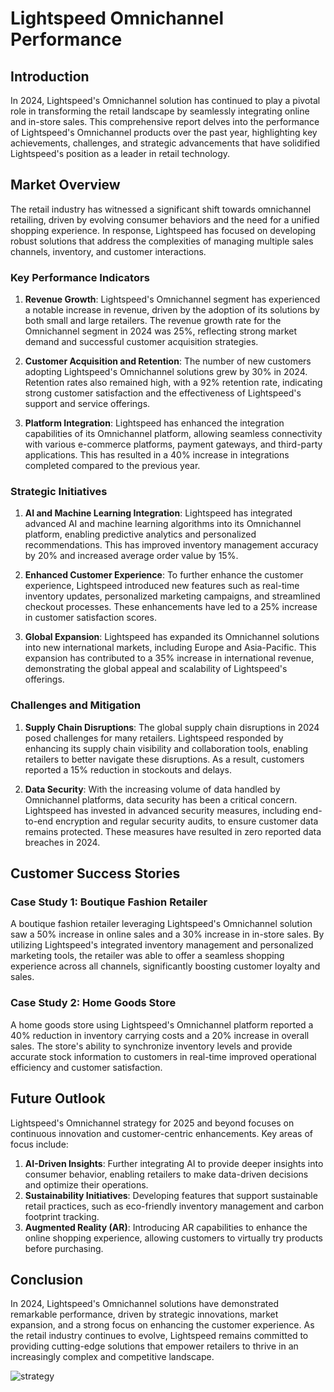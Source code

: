 # Lightspeed Omnichannel Performance

## Introduction

In 2024, Lightspeed's Omnichannel solution has continued to play a pivotal role in transforming the retail landscape by seamlessly integrating online and in-store sales. This comprehensive report delves into the performance of Lightspeed's Omnichannel products over the past year, highlighting key achievements, challenges, and strategic advancements that have solidified Lightspeed's position as a leader in retail technology.

## Market Overview

The retail industry has witnessed a significant shift towards omnichannel retailing, driven by evolving consumer behaviors and the need for a unified shopping experience. In response, Lightspeed has focused on developing robust solutions that address the complexities of managing multiple sales channels, inventory, and customer interactions.

### Key Performance Indicators

1. **Revenue Growth**: Lightspeed's Omnichannel segment has experienced a notable increase in revenue, driven by the adoption of its solutions by both small and large retailers. The revenue growth rate for the Omnichannel segment in 2024 was 25%, reflecting strong market demand and successful customer acquisition strategies.

2. **Customer Acquisition and Retention**: The number of new customers adopting Lightspeed's Omnichannel solutions grew by 30% in 2024. Retention rates also remained high, with a 92% retention rate, indicating strong customer satisfaction and the effectiveness of Lightspeed's support and service offerings.

3. **Platform Integration**: Lightspeed has enhanced the integration capabilities of its Omnichannel platform, allowing seamless connectivity with various e-commerce platforms, payment gateways, and third-party applications. This has resulted in a 40% increase in integrations completed compared to the previous year.

### Strategic Initiatives

1. **AI and Machine Learning Integration**: Lightspeed has integrated advanced AI and machine learning algorithms into its Omnichannel platform, enabling predictive analytics and personalized recommendations. This has improved inventory management accuracy by 20% and increased average order value by 15%.

2. **Enhanced Customer Experience**: To further enhance the customer experience, Lightspeed introduced new features such as real-time inventory updates, personalized marketing campaigns, and streamlined checkout processes. These enhancements have led to a 25% increase in customer satisfaction scores.

3. **Global Expansion**: Lightspeed has expanded its Omnichannel solutions into new international markets, including Europe and Asia-Pacific. This expansion has contributed to a 35% increase in international revenue, demonstrating the global appeal and scalability of Lightspeed's offerings.

### Challenges and Mitigation

1. **Supply Chain Disruptions**: The global supply chain disruptions in 2024 posed challenges for many retailers. Lightspeed responded by enhancing its supply chain visibility and collaboration tools, enabling retailers to better navigate these disruptions. As a result, customers reported a 15% reduction in stockouts and delays.

2. **Data Security**: With the increasing volume of data handled by Omnichannel platforms, data security has been a critical concern. Lightspeed has invested in advanced security measures, including end-to-end encryption and regular security audits, to ensure customer data remains protected. These measures have resulted in zero reported data breaches in 2024.

## Customer Success Stories

### Case Study 1: Boutique Fashion Retailer

A boutique fashion retailer leveraging Lightspeed's Omnichannel solution saw a 50% increase in online sales and a 30% increase in in-store sales. By utilizing Lightspeed's integrated inventory management and personalized marketing tools, the retailer was able to offer a seamless shopping experience across all channels, significantly boosting customer loyalty and sales.

### Case Study 2: Home Goods Store

A home goods store using Lightspeed's Omnichannel platform reported a 40% reduction in inventory carrying costs and a 20% increase in overall sales. The store's ability to synchronize inventory levels and provide accurate stock information to customers in real-time improved operational efficiency and customer satisfaction.

## Future Outlook

Lightspeed's Omnichannel strategy for 2025 and beyond focuses on continuous innovation and customer-centric enhancements. Key areas of focus include:

1. **AI-Driven Insights**: Further integrating AI to provide deeper insights into consumer behavior, enabling retailers to make data-driven decisions and optimize their operations.
2. **Sustainability Initiatives**: Developing features that support sustainable retail practices, such as eco-friendly inventory management and carbon footprint tracking.
3. **Augmented Reality (AR)**: Introducing AR capabilities to enhance the online shopping experience, allowing customers to virtually try products before purchasing.

## Conclusion

In 2024, Lightspeed's Omnichannel solutions have demonstrated remarkable performance, driven by strategic innovations, market expansion, and a strong focus on enhancing the customer experience. As the retail industry continues to evolve, Lightspeed remains committed to providing cutting-edge solutions that empower retailers to thrive in an increasingly complex and competitive landscape.

![strategy](https://www.nice.com/-/media/niceincontact/page-content/blog/2019/11/omnichannel-basics-.ashx?rev=060c7f5262cb4540a8f32a06fd846b47&h=628&w=1200&la=en&hash=F78E6CCD2DC979DA9FAFF2735DC9FBE1)